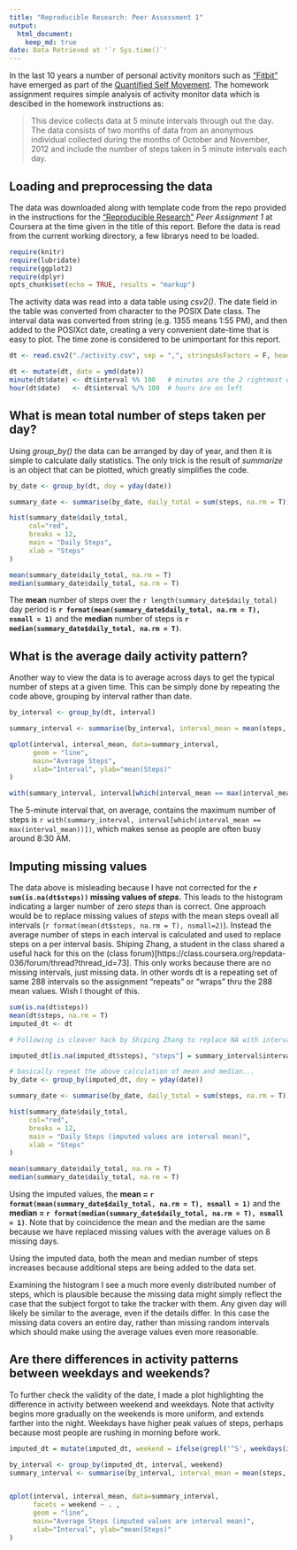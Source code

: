 ```yaml
---
title: "Reproducible Research: Peer Assessment 1"  
output:  
  html_document:  
    keep_md: true  
date: Data Retrieved at '`r Sys.time()`'
---
```

In the last 10 years a number of personal activity monitors such as ["Fitbit"](https://en.wikipedia.org/wiki/Fitbit) have emerged as part of the [Quantified Self Movement](https://en.wikipedia.org/wiki/Quantified_Self). The homework assignment requires simple analysis of activity monitor data which is descibed in the homework instructions as:

> This device collects data at 5 minute intervals through out the day. The data consists of two months of data from an anonymous individual collected during the months of October and November, 2012 and include the number of steps taken in 5 minute intervals each day.

## Loading and preprocessing the data

The data was downloaded along with template code from the repo provided in the instructions for the ["Reproducible Research"](https://www.coursera.org/course/repdata) *Peer Assignment 1* at Coursera at the time given in the title of this report. Before the data is read from the current working directory, a few librarys need to be loaded.

```r
require(knitr)
require(lubridate)
require(ggplot2)
require(dplyr)
opts_chunk$set(echo = TRUE, results = "markup")
```
The activity data was read into a data table using *csv2()*. The date field in the table was converted from character to the POSIX Date class. The interval data was converted from string (e.g. 1355 means 1:55 PM), and then added to the POSIXct date, creating a very convenient date-time that is easy to plot. The time zone is considered to be unimportant for this report.

```r
dt <- read.csv2("./activity.csv", sep = ",", stringsAsFactors = F, header = T)  

dt <- mutate(dt, date = ymd(date))
minute(dt$date) <- dt$interval %% 100   # minutes are the 2 rightmost digits
hour(dt$date)   <- dt$interval %/% 100  # hours are on left

```

## What is mean total number of steps taken per day?
Using *group_by()* the data can be arranged by day of year, and then it is simple to calculate daily statistics. The only trick is the result of *summarize* is an object that can be plotted, which greatly simplifies the code.
```r
by_date <- group_by(dt, doy = yday(date))

summary_date <- summarise(by_date, daily_total = sum(steps, na.rm = T))

hist(summary_date$daily_total,
     col="red", 
     breaks = 12,
     main = "Daily Steps", 
     xlab = "Steps"
)

mean(summary_date$daily_total, na.rm = T)
median(summary_date$daily_total, na.rm = T)

```

The **mean** number of steps over the `r length(summary_date$daily_total)` day period is **`r format(mean(summary_date$daily_total, na.rm = T), nsmall = 1)`** and the **median** number of steps is **`r median(summary_date$daily_total, na.rm = T)`**.

## What is the average daily activity pattern?

Another way to view the data is to average across days to get the typical number of steps at a given time. This can be simply done by repeating the code above, grouping by interval rather than date.
```r
by_interval <- group_by(dt, interval)

summary_interval <- summarise(by_interval, interval_mean = mean(steps, na.rm = TRUE))

qplot(interval, interval_mean, data=summary_interval, 
      geom = "line",
      main="Average Steps",
      xlab="Interval", ylab="mean(Steps)"
)

with(summary_interval, interval[which(interval_mean == max(interval_mean))])

```

The 5-minute interval that, on average, contains the maximum number of steps is `r with(summary_interval, interval[which(interval_mean == max(interval_mean))])`, which makes sense as people are often busy around 8:30 AM.


## Imputing missing values

The data above is misleading because I have not corrected for the **`r sum(is.na(dt$steps))` missing values of *steps*.** This leads to the histogram indicating a larger number of zero *steps* than is correct. One approach would be to replace missing values of *steps* with the mean steps oveall all intervals (`r format(mean(dt$steps, na.rm = T), nsmall=2)`). Instead the average number of steps in each interval is calculated and used to replace steps on a per interval basis. Shiping Zhang, a student in the class shared a useful hack for this on the (class forum)[https://class.coursera.org/repdata-036/forum/thread?thread_id=73]. This only works because there are no missing intervals, just missing data. In other words dt is a repeating set of same 288 intervals so the assignment "repeats" or "wraps" thru the 288 mean values. Wish I thought of this.

```r
sum(is.na(dt$steps))
mean(dt$steps, na.rm = T)
imputed_dt <- dt

# Following is cleaver hack by Shiping Zhang to replace NA with interval mean.

imputed_dt[is.na(imputed_dt$steps), "steps"] = summary_interval$interval_mean

# basically repeat the above calculation of mean and median...
by_date <- group_by(imputed_dt, doy = yday(date))

summary_date <- summarise(by_date, daily_total = sum(steps, na.rm = T))

hist(summary_date$daily_total,
     col="red", 
     breaks = 12,
     main = "Daily Steps (imputed values are interval mean)", 
     xlab = "Steps"
)

mean(summary_date$daily_total, na.rm = T)
median(summary_date$daily_total, na.rm = T)

```

Using the imputed values, the **mean = `r format(mean(summary_date$daily_total, na.rm = T), nsmall = 1)`** and the **median = `r format(median(summary_date$daily_total, na.rm = T), nsmall = 1)`**. Note that by coincidence the mean and the median are the same because we have replaced missing values with the average values on 8 missing days. 

Using the imputed data, both the mean and median number of steps increases because additional steps are being added to the data set. 

Examining the histogram I see a much more evenly distributed number of steps, which is plausible because the missing data might simply reflect the case that the subject forgot to take the tracker with them. Any given day will likely be similar to the average, even if the details differ. In this case the missing data covers an entire day, rather than missing random intervals which should make using the average values even more reasonable.

## Are there differences in activity patterns between weekdays and weekends?

To further check the validity of the date, I made a plot highlighting the difference in activity between weekend and weekdays. Note that activity begins more gradually on the weekends is more uniform, and extends farther into the night. Weekdays have higher peak values of steps, perhaps because most people are rushing in morning before work. 
```r
imputed_dt = mutate(imputed_dt, weekend = ifelse(grepl('^S', weekdays(imputed_dt$date)), "weekend", "weekday"))

by_interval <- group_by(imputed_dt, interval, weekend)
summary_interval <- summarise(by_interval, interval_mean = mean(steps, na.rm = TRUE))


qplot(interval, interval_mean, data=summary_interval,
      facets = weekend ~ . ,
      geom = "line",
      main="Average Steps (imputed values are interval mean)",
      xlab="Interval", ylab="mean(Steps)"
)
```
